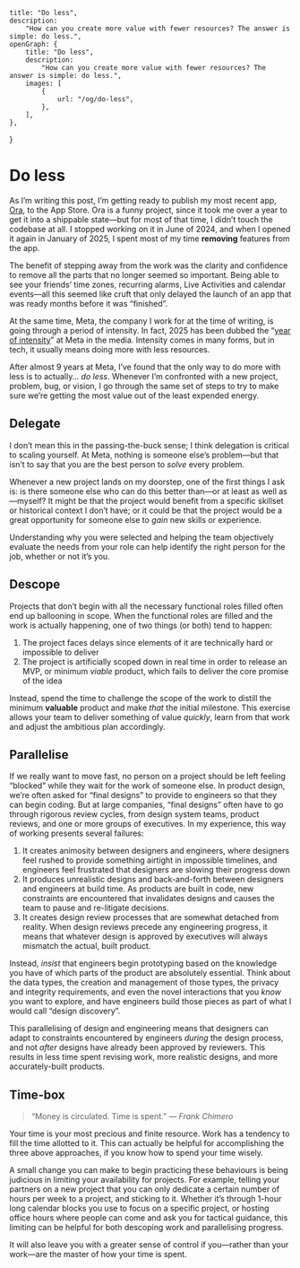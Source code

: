     title: "Do less",
    description:
        "How can you create more value with fewer resources? The answer is simple: do less.",
    openGraph: {
        title: "Do less",
        description:
            "How can you create more value with fewer resources? The answer is simple: do less.",
        images: [
            {
                url: "/og/do-less",
            },
        ],
    },
}

# Do less

As I’m writing this post, I’m getting ready to publish my most recent app,
[Ora](https://ora.daneden.me), to the App Store. Ora is a funny project, since
it took me over a year to get it into a shippable state—but for most of that
time, I didn’t touch the codebase at all. I stopped working on it in June of
2024, and when I opened it again in January of 2025, I spent most of my time
**removing** features from the app.

The benefit of stepping away from the work was the clarity and confidence to
remove all the parts that no longer seemed so important. Being able to see your
friends’ time zones, recurring alarms, Live Activities and calendar events—all
this seemed like cruft that only delayed the launch of an app that was ready
months before it was “finished”.

At the same time, Meta, the company I work for at the time of writing, is going
through a period of intensity. In fact, 2025 has been dubbed the
“[year of intensity](https://www.businessinsider.com/meta-low-performers-cut-employee-reaction-mark-zuckerberg#:~:text='Year%20of%20intensity'%3A%20Meta,plans%20to%20cut%20low%20performers&text=Meta%20said%20in%20internal%20memos,a%20%22pretty%20rough%22%20week)”
at Meta in the media. Intensity comes in many forms, but in tech, it usually
means doing more with less resources.

After almost 9 years at Meta, I’ve found that the only way to do more with less
is to actually… _do less_. Whenever I’m confronted with a new project, problem,
bug, or vision, I go through the same set of steps to try to make sure we’re
getting the most value out of the least expended energy.

## Delegate

I don’t mean this in the passing-the-buck sense; I think delegation is critical
to scaling yourself. At Meta, nothing is someone else’s problem—but that isn’t
to say that you are the best person to _solve_ every problem.

Whenever a new project lands on my doorstep, one of the first things I ask is:
is there someone else who can do this better than—or at least as well as—myself?
It might be that the project would benefit from a specific skillset or
historical context I don’t have; or it could be that the project would be a
great opportunity for someone else to _gain_ new skills or experience.

Understanding why you were selected and helping the team objectively evaluate
the needs from your role can help identify the right person for the job, whether
or not it’s you.

## Descope

Projects that don’t begin with all the necessary functional roles filled often
end up ballooning in scope. When the functional roles are filled and the work is
actually happening, one of two things (or both) tend to happen:

1. The project faces delays since elements of it are technically hard or
   impossible to deliver
2. The project is artificially scoped down in real time in order to release an
   MVP, or minimum _viable_ product, which fails to deliver the core promise of
   the idea

Instead, spend the time to challenge the scope of the work to distill the
minimum **valuable** product and make _that_ the initial milestone. This
exercise allows your team to deliver something of value _quickly_, learn from
that work and adjust the ambitious plan accordingly.

## Parallelise

If we really want to move fast, no person on a project should be left feeling
“blocked” while they wait for the work of someone else. In product design, we’re
often asked for “final designs” to provide to engineers so that they can begin
coding. But at large companies, “final designs” often have to go through
rigorous review cycles, from design system teams, product reviews, and one or
more groups of executives. In my experience, this way of working presents
several failures:

1. It creates animosity between designers and engineers, where designers feel
   rushed to provide something airtight in impossible timelines, and engineers
   feel frustrated that designers are slowing their progress down
2. It produces unrealistic designs and back-and-forth between designers and
   engineers at build time. As products are built in code, new constraints are
   encountered that invalidates designs and causes the team to pause and
   re-litigate decisions.
3. It creates design review processes that are somewhat detached from reality.
   When design reviews precede any engineering progress, it means that whatever
   design is approved by executives will always mismatch the actual, built
   product.

Instead, _insist_ that engineers begin prototyping based on the knowledge you
have of which parts of the product are absolutely essential. Think about the
data types, the creation and management of those types, the privacy and
integrity requirements, and even the novel interactions that you _know_ you want
to explore, and have engineers build those pieces as part of what I would call
“design discovery”.

This parallelising of design and engineering means that designers can adapt to
constraints encountered by engineers _during_ the design process, and not
_after_ designs have already been approved by reviewers. This results in less
time spent revising work, more realistic designs, and more accurately-built
products.

## Time-box

> “Money is circulated. Time is spent.” _— Frank Chimero_

Your time is your most precious and finite resource. Work has a tendency to fill
the time allotted to it. This can actually be helpful for accomplishing the
three above approaches, if you know how to spend your time wisely.

A small change you can make to begin practicing these behaviours is being
judicious in limiting your availability for projects. For example, telling your
partners on a new project that you can only dedicate a certain number of hours
per week to a project, and sticking to it. Whether it’s through 1-hour long
calendar blocks you use to focus on a specific project, or hosting office hours
where people can come and ask you for tactical guidance, this limiting can be
helpful for both descoping work and parallelising progress.

It will also leave you with a greater sense of control if you—rather than your
work—are the master of how your time is spent.

